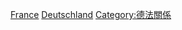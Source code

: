 {{Commonscat|Borders of France-Germany}}

[[Category:德國邊界|France]]
[[Category:法國邊界|Deutschland]]
[[Category:德法關係|Category:德法關係]]